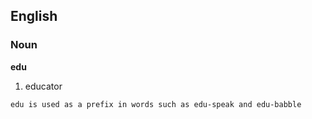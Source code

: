 {{rfd}}
==English==
===Noun===
'''edu'''
# educator 
 edu is used as a prefix in words such as edu-speak and edu-babble